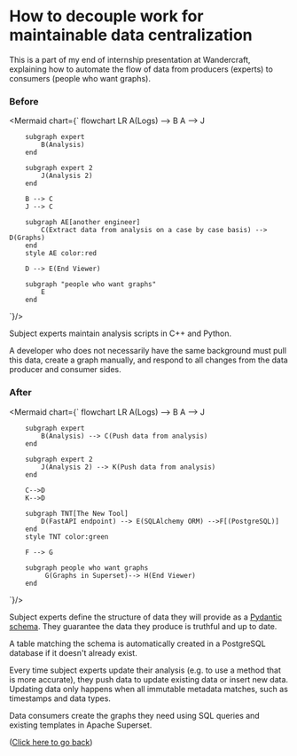 
# How to decouple work for maintainable data centralization

This is a part of my end of internship presentation at Wandercraft, explaining how to automate the flow of data from producers (experts) to consumers (people who want graphs).

### Before

<Mermaid chart={`
flowchart LR
        A(Logs) --> B
        A --> J

        subgraph expert
            B(Analysis)
        end

        subgraph expert 2
            J(Analysis 2)
        end

        B --> C
        J --> C

        subgraph AE[another engineer]
            C(Extract data from analysis on a case by case basis) --> D(Graphs)
        end
        style AE color:red

        D --> E(End Viewer)

        subgraph "people who want graphs"
            E
        end
`}/>

Subject experts maintain analysis scripts in C++ and Python. 

A developer who does not necessarily have the same background must pull this data, create a graph manually, and respond to all changes from the data producer and consumer sides.

### After

<Mermaid chart={`
flowchart LR
        A(Logs) --> B
        A --> J

        subgraph expert
            B(Analysis) --> C(Push data from analysis)
        end

        subgraph expert 2
            J(Analysis 2) --> K(Push data from analysis)
        end

        C-->D
        K-->D

        subgraph TNT[The New Tool]
            D(FastAPI endpoint) --> E(SQLAlchemy ORM) -->F[(PostgreSQL)]
        end
        style TNT color:green

        F --> G

        subgraph people who want graphs
             G(Graphs in Superset)--> H(End Viewer)
        end
`}/>

Subject experts define the structure of data they will provide as a <u>[Pydantic schema](https://docs.pydantic.dev/latest/why/)</u>.
They guarantee the data they produce is truthful and up to date.

A table matching the schema is automatically created in a PostgreSQL database if it doesn't already exist.

Every time subject experts update their analysis (e.g. to use a method that is more accurate), they push data to update existing data or insert new data. Updating data only happens when all immutable metadata matches, such as timestamps and data types. 

Data consumers create the graphs they need using SQL queries and existing templates in Apache Superset.

([Click here to go back](/))


